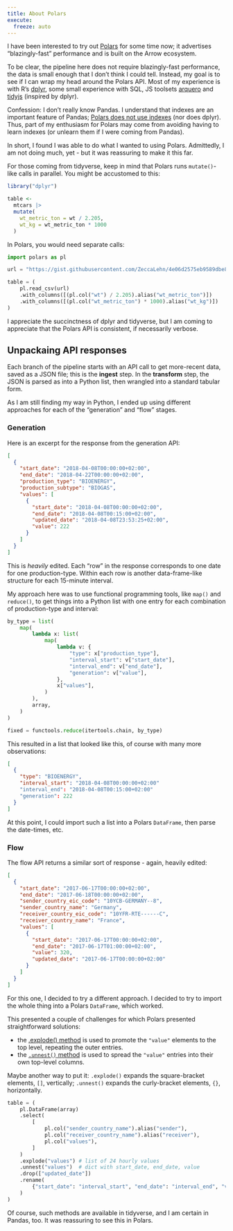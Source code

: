 ```yaml
---
title: About Polars
execute: 
  freeze: auto
---
```


I have been interested to try out [Polars](https://www.pola.rs/) for some time now; it advertises "blazingly-fast" performance and is built on the Arrow ecosystem.

To be clear, the pipeline here does not require blazingly-fast performance, the data is small enough that I don't think I could tell. Instead, my goal is to see if I can wrap my head around the Polars API. Most of my experience is with R's [dplyr](https://dplyr.tidyverse.org/), some small experience with SQL, JS toolsets [arquero](https://uwdata.github.io/arquero) and [tidyjs](https://pbeshai.github.io/tidy/) (inspired by dplyr).

Confession: I don't really know Pandas. I understand that indexes are an important feature of Pandas; [Polars does not use indexes](https://pola-rs.github.io/polars-book/user-guide/migration/pandas/#polars-does-not-have-a-multi-indexindex) (nor does dplyr). Thus, part of my enthusiasm for Polars may come from avoiding having to learn indexes (or unlearn them if I were coming from Pandas).

In short, I found I was able to do what I wanted to using Polars. Admittedly, I am not doing much, yet - but it was reassuring to make it this far.

For those coming from tidyverse, keep in mind that Polars runs `mutate()`-like calls in parallel. You might be accustomed to this:

``` r
library("dplyr")

table <- 
  mtcars |>
  mutate(
    wt_metric_ton = wt / 2.205,
    wt_kg = wt_metric_ton * 1000
  )
```

In Polars, you would need separate calls:

``` python
import polars as pl

url = "https://gist.githubusercontent.com/ZeccaLehn/4e06d2575eb9589dbe8c365d61cb056c/raw/64f1660f38ef523b2a1a13be77b002b98665cdfe/mtcars.csv"

table = (
    pl.read_csv(url)
    .with_columns([(pl.col("wt") / 2.205).alias("wt_metric_ton")])
    .with_columns([(pl.col("wt_metric_ton") * 1000).alias("wt_kg")])
)
```

I appreciate the succinctness of dplyr and tidyverse, but I am coming to appreciate that the Polars API is consistent, if necessarily verbose.

## Unpackaing API responses

Each branch of the pipeline starts with an API call to get more-recent data, saved as a JSON file; this is the **ingest** step. In the **transform** step, the JSON is parsed as into a Python list, then wrangled into a standard tabular form.

As I am still finding my way in Python, I ended up using different approaches for each of the "generation" and "flow" stages.

### Generation

Here is an excerpt for the response from the generation API:

``` json
[
  {
    "start_date": "2018-04-08T00:00:00+02:00", 
    "end_date": "2018-04-22T00:00:00+02:00", 
    "production_type": "BIOENERGY", 
    "production_subtype": "BIOGAS", 
    "values": [
      {
        "start_date": "2018-04-08T00:00:00+02:00", 
        "end_date": "2018-04-08T00:15:00+02:00", 
        "updated_date": "2018-04-08T23:53:25+02:00", 
        "value": 222
      }
    ]
  }
]
```

This is *heavily* edited. Each "row" in the response corresponds to one date for one production-type. Within each row is another data-frame-like structure for each 15-minute interval.

My approach here was to use functional programming tools, like `map()` and `reduce()`, to get things into a Python list with one entry for each combination of production-type and interval:

``` python
by_type = list(
    map(
        lambda x: list(
            map(
                lambda v: {
                    "type": x["production_type"],
                    "interval_start": v["start_date"],
                    "interval_end": v["end_date"],
                    "generation": v["value"],
                },
                x["values"],
            )
        ),
        array,
    )
)

fixed = functools.reduce(itertools.chain, by_type)
```

This resulted in a list that looked like this, of course with many more observations:

``` json
[
  {
    "type": "BIOENERGY",
    "interval_start": "2018-04-08T00:00:00+02:00"
    "interval_end": "2018-04-08T00:15:00+02:00"
    "generation": 222
  }
]
```

At this point, I could import such a list into a Polars `DataFrame`, then parse the date-times, etc.

### Flow

The flow API returns a similar sort of response - again, heavily edited:

``` json
[
  {
    "start_date": "2017-06-17T00:00:00+02:00", 
    "end_date": "2017-06-18T00:00:00+02:00", 
    "sender_country_eic_code": "10YCB-GERMANY--8", 
    "sender_country_name": "Germany", 
    "receiver_country_eic_code": "10YFR-RTE------C", 
    "receiver_country_name": "France", 
    "values": [
      {
        "start_date": "2017-06-17T00:00:00+02:00", 
        "end_date": "2017-06-17T01:00:00+02:00", 
        "value": 320, 
        "updated_date": "2017-06-17T00:00:00+02:00"
      }
    ]
  }
]
```

For this one, I decided to try a different approach. I decided to try to import the whole thing into a Polars `DataFrame`, which worked.

This presented a couple of challenges for which Polars presented straightforward solutions:

-   the [.explode() method](https://pola-rs.github.io/polars/py-polars/html/reference/dataframe/api/polars.DataFrame.explode.html) is used to promote the `"value"` elements to the top level, repeating the outer entries.
-   the [`.unnest()` method](https://pola-rs.github.io/polars/py-polars/html/reference/dataframe/api/polars.DataFrame.unnest.html) is used to spread the `"value"` entries into their own top-level columns.

Maybe another way to put it: `.explode()` expands the square-bracket elements, `[]`, vertically; `.unnest()` expands the curly-bracket elements, `{}`, horizontally.

``` python
table = (
    pl.DataFrame(array)
    .select(
        [
            pl.col("sender_country_name").alias("sender"),
            pl.col("receiver_country_name").alias("receiver"),
            pl.col("values"),
        ]
    )
    .explode("values") # list of 24 hourly values
    .unnest("values")  # dict with start_date, end_date, value
    .drop(["updated_date"])
    .rename(
        {"start_date": "interval_start", "end_date": "interval_end", "value": "flow"}
    )
)
```

Of course, such methods are available in tidyverse, and I am certain in Pandas, too. It was reassuring to see this in Polars.